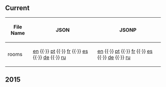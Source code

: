 ==Current==
{| class="wikitable sortable plainlinks"
! File Name
! JSON
! JSONP
|-
| rooms || [http://cdn.clubpenguin.com/play/en/web_service/game_configs/rooms.json en] {{·}} [http://cdn.clubpenguin.com/play/pt/web_service/game_configs/rooms.json pt] {{·}} [http://cdn.clubpenguin.com/play/fr/web_service/game_configs/rooms.json fr] {{·}} [http://cdn.clubpenguin.com/play/es/web_service/game_configs/rooms.json es] {{·}} [http://cdn.clubpenguin.com/play/de/web_service/game_configs/rooms.json de] {{·}} [http://cdn.clubpenguin.com/play/ru/web_service/game_configs/rooms.json ru] || [http://cdn.clubpenguin.com/play/en/web_service/game_configs/rooms.jsonp en] {{·}} [http://cdn.clubpenguin.com/play/pt/web_service/game_configs/rooms.jsonp pt] {{·}} [http://cdn.clubpenguin.com/play/fr/web_service/game_configs/rooms.jsonp fr] {{·}} [http://cdn.clubpenguin.com/play/es/web_service/game_configs/rooms.jsonp es] {{·}} [http://cdn.clubpenguin.com/play/de/web_service/game_configs/rooms.jsonp de] {{·}} [http://cdn.clubpenguin.com/play/ru/web_service/game_configs/rooms.jsonp ru]
|}
==2015==
{{2015GameConfigs|title=rooms}}
